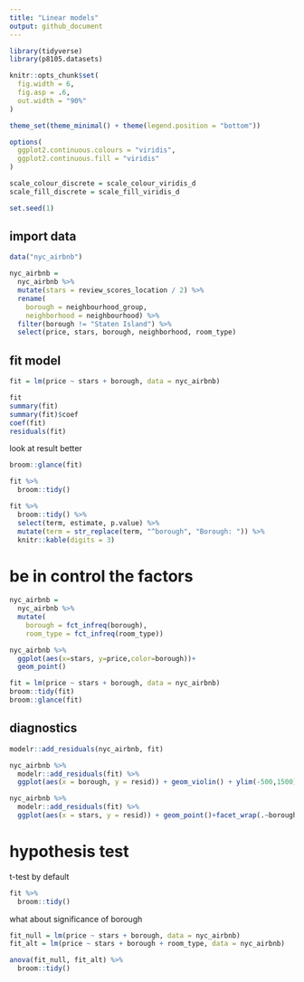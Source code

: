 ```yaml
---
title: "Linear models"
output: github_document
---
```


```r
library(tidyverse)
library(p8105.datasets)

knitr::opts_chunk$set(
  fig.width = 6,
  fig.asp = .6,
  out.width = "90%"
)

theme_set(theme_minimal() + theme(legend.position = "bottom"))

options(
  ggplot2.continuous.colours = "viridis",
  ggplot2.continuous.fill = "viridis"
)

scale_colour_discrete = scale_colour_viridis_d
scale_fill_discrete = scale_fill_viridis_d

set.seed(1)
```

## import data


```r
data("nyc_airbnb")

nyc_airbnb = 
  nyc_airbnb %>% 
  mutate(stars = review_scores_location / 2) %>% 
  rename(
    borough = neighbourhood_group,
    neighborhood = neighbourhood) %>% 
  filter(borough != "Staten Island") %>% 
  select(price, stars, borough, neighborhood, room_type)
```

## fit model
```r
fit = lm(price ~ stars + borough, data = nyc_airbnb)

fit
summary(fit)
summary(fit)$coef
coef(fit)
residuals(fit)
```

look at result better

```r
broom::glance(fit)

fit %>% 
  broom::tidy()

fit %>% 
  broom::tidy() %>% 
  select(term, estimate, p.value) %>% 
  mutate(term = str_replace(term, "^borough", "Borough: ")) %>% 
  knitr::kable(digits = 3)
```

# be in control the factors
```r
nyc_airbnb = 
  nyc_airbnb %>% 
  mutate(
    borough = fct_infreq(borough),
    room_type = fct_infreq(room_type))

nyc_airbnb %>% 
  ggplot(aes(x=stars, y=price,color=borough))+
  geom_point()

fit = lm(price ~ stars + borough, data = nyc_airbnb)
broom::tidy(fit)
broom::glance(fit)
```

## diagnostics

```r
modelr::add_residuals(nyc_airbnb, fit)

nyc_airbnb %>% 
  modelr::add_residuals(fit) %>% 
  ggplot(aes(x = borough, y = resid)) + geom_violin() + ylim(-500,1500) #zoom in

nyc_airbnb %>% 
  modelr::add_residuals(fit) %>% 
  ggplot(aes(x = stars, y = resid)) + geom_point()+facet_wrap(.~borough)
```

# hypothesis test

t-test by default
```r
fit %>% 
  broom::tidy()
```

what about significance of borough

```r
fit_null = lm(price ~ stars + borough, data = nyc_airbnb)
fit_alt = lm(price ~ stars + borough + room_type, data = nyc_airbnb)

anova(fit_null, fit_alt) %>% 
  broom::tidy()
```



```r

```